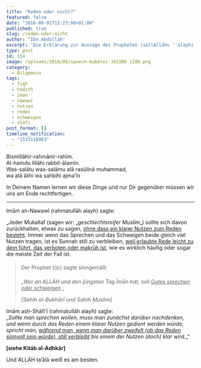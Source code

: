 ```yaml
---
title: "Reden oder nicht?"
featured: false
date: "2018-08-01T12:23:00+01:00"
published: true
slug: /reden-oder-nicht
author: "Ibn Abdullah"
excerpt: 'Die Erklärung zur Aussage des Propheten (sallAllāhu ''alayhi wa sallam): "Wer an ALLĀH und den jüngsten Tag Īmān hat, soll Gutes sprechen oder schweigen."'
type: post
id: 134
image: /uploads/2018/08/speech-bubbles-303206_1280.png
category:
  - Allgemein
tags:
  - fiqh
  - hadith
  - iman
  - nawawi
  - nutzen
  - reden
  - schweigen
  - shafi
post_format: []
timeline_notification:
  - "1533118983"
---
```


Bismillāhir-rahmānir-rahīm.  
Al-hamdu lillāhi rabbil-ālamīn.  
Was-salātu was-salāmu alā rasūlinā muhammad,  
wa alā ālihi wa sahbihi ajma’īn

In Deinem Namen lernen wir diese Dinge und nur Dir gegenüber müssen wir uns am Ende rechtfertigen.

---

Imām an-Nawawī (rahmatullāh alayh) sagte:

„Jeder Mukallaf (sagen wir: „_geschlechtsreifer Muslim_„) sollte sich davon zurückhalten, etwas zu sagen, <span style="text-decoration:underline;">ohne dass ein klarer Nutzen zum Reden besteht</span>. Immer wenn das Sprechen und das Schweigen beide gleich viel Nutzen tragen, ist es Sunnah still zu verbleiben, <span style="text-decoration:underline;">weil erlaubte Rede leicht zu dem führt, das verboten oder makrūh ist</span>, wie es wirklich häufig oder sogar die meiste Zeit der Fall ist.

> Der Prophet (ﷺ) sagte sinngemäß:
>
> „_Wer an ALLĀH und den jüngsten Tag Īmān hat, soll <span style="text-decoration:underline;">Gutes sprechen oder schweigen</span>._„
>
> <cite>\[Sahih al-Bukhārī und Sahih Muslim\]</cite>

Imām ash-Shāfi’ī (rahmatullāh alayh) sagte:  
„_Sollte man sprechen wollen, muss man zunächst darüber nachdenken, und wenn durch das Reden einem klarer Nutzen gedient werden würde, spricht man, <span style="text-decoration:underline;">während man, wenn man darüber zweifelt (ob das Reden sinnvoll sein würde), still verbleibt</span> bis einem der Nutzen (doch) klar wird._„“

**\[siehe Kitāb al-Adhkār\]**

Und ALLĀH ta’ālā weiß es am besten.

